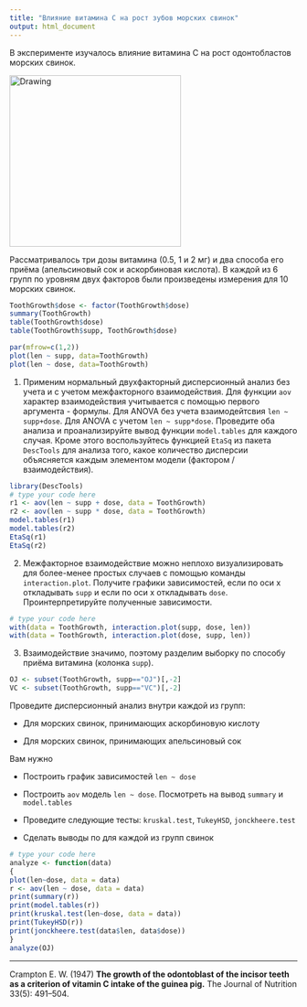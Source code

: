 ```yaml
---
title: "Влияние витамина C на рост зубов морских свинок"
output: html_document
---
```

В эксперименте изучалось влияние витамина C на рост одонтобластов морских свинок. 

<img src="http://upload.wikimedia.org/wikipedia/commons/1/1c/Enamelmineralization11-17-05.jpg" alt="Drawing" style="width: 300px;"/>

Рассматривалось три дозы витамина (0.5, 1 и 2 мг) и два способа его приёма (апельсиновый сок и аскорбиновая кислота). В каждой из 6 групп по уровням двух факторов были произведены измерения для 10 морских свинок.

```r
ToothGrowth$dose <- factor(ToothGrowth$dose)
summary(ToothGrowth)
table(ToothGrowth$dose)
table(ToothGrowth$supp, ToothGrowth$dose)

```
```r
par(mfrow=c(1,2))
plot(len ~ supp, data=ToothGrowth)
plot(len ~ dose, data=ToothGrowth)
```

1. Применим нормальный двухфакторный дисперсионный анализ без учета и с учетом межфакторного взаимодействия. Для функции `aov` характер взаимодействия учитывается с помощью первого аргумента - формулы. Для ANOVA без учета взаимодейтсвия `len ~ supp+dose`. Для ANOVA  c учетом `len ~ supp*dose`. Проведите оба анализа и проанализируйте вывод функции `model.tables` для каждого случая. Кроме этого воспользуйтесь функцией `EtaSq` из пакета `DescTools` для анализа того, какое количество дисперсии объясняется каждым элементом модели (фактором / взаимодействия).

```r
library(DescTools)
# type your code here
r1 <- aov(len ~ supp + dose, data = ToothGrowth)
r2 <- aov(len ~ supp * dose, data = ToothGrowth)
model.tables(r1)
model.tables(r2)
EtaSq(r1)
EtaSq(r2)
```


2. Межфакторное взаимодействие можно неплохо визуализировать для более-менее простых случаев c помощью команды `interaction.plot`.  Получите графики зависимостей, если по оси x откладывать `supp` и если по оси x откладывать `dose`. Проинтерпретируйте полученные зависимости. 

```r
# type your code here
with(data = ToothGrowth, interaction.plot(supp, dose, len))
with(data = ToothGrowth, interaction.plot(dose, supp, len))
```


3. Взаимодействие значимо, поэтому разделим выборку по способу приёма витамина (колонка `supp`). 
```r
OJ <- subset(ToothGrowth, supp=="OJ")[,-2]
VC <- subset(ToothGrowth, supp=="VC")[,-2]
```

Проведите дисперсионный анализ внутри каждой из групп:

  * Для морских свинок, принимающих аскорбиновую кислоту
  
  * Для морских свинок, принимающих апельсиновый сок
  
Вам нужно

  * Построить график зависимостей `len ~ dose` 

  * Построить `aov` модель `len ~ dose`. Посмотреть на вывод `summary` и `model.tables` 
  
  * Проведите следующие тесты: `kruskal.test`, `TukeyHSD`, `jonckheere.test`
  
  * Сделать выводы по для каждой из групп свинок


```r
# type your code here
analyze <- function(data)
{
plot(len~dose, data = data)
r <- aov(len ~ dose, data = data)
print(summary(r))
print(model.tables(r))
print(kruskal.test(len~dose, data = data))
print(TukeyHSD(r))
print(jonckheere.test(data$len, data$dose))
}
analyze(OJ)
```



**************
Crampton E. W. (1947) **The growth of the odontoblast of the incisor teeth as a criterion of vitamin C intake of the guinea pig.** The Journal of Nutrition 33(5): 491–504. 
